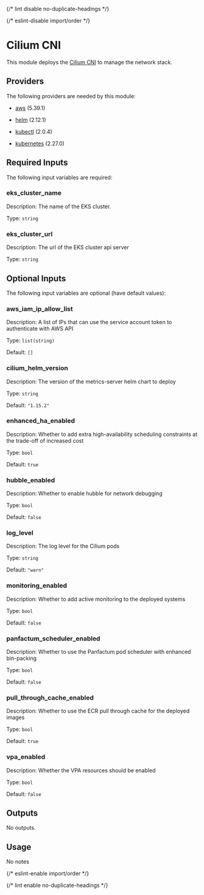 
{/* lint disable no-duplicate-headings */}

{/* eslint-disable import/order */}
<ModuleHeader name="kube_cilium" sourceHref="https://github.com/Panfactum/stack/tree/__PANFACTUM_VERSION_MAIN__/packages/infrastructure/kube_cilium" status="stable" type="direct"/>

# Cilium CNI

This module deploys the [Cilium CNI](https://docs.cilium.io/en/stable/installation/k8s-install-helm/) to manage the network stack.

## Providers

The following providers are needed by this module:

- [aws](https://registry.terraform.io/providers/hashicorp/aws/5.39.1/docs) (5.39.1)

- [helm](https://registry.terraform.io/providers/hashicorp/helm/2.12.1/docs) (2.12.1)

- [kubectl](https://registry.terraform.io/providers/alekc/kubectl/2.0.4/docs) (2.0.4)

- [kubernetes](https://registry.terraform.io/providers/hashicorp/kubernetes/2.27.0/docs) (2.27.0)

## Required Inputs

The following input variables are required:

### eks\_cluster\_name

Description: The name of the EKS cluster.

Type: `string`

### eks\_cluster\_url

Description: The url of the EKS cluster api server

Type: `string`

## Optional Inputs

The following input variables are optional (have default values):

### aws\_iam\_ip\_allow\_list

Description: A list of IPs that can use the service account token to authenticate with AWS API

Type: `list(string)`

Default: `[]`

### cilium\_helm\_version

Description: The version of the metrics-server helm chart to deploy

Type: `string`

Default: `"1.15.2"`

### enhanced\_ha\_enabled

Description: Whether to add extra high-availability scheduling constraints at the trade-off of increased cost

Type: `bool`

Default: `true`



### hubble\_enabled

Description: Whether to enable hubble for network debugging

Type: `bool`

Default: `false`


### log\_level

Description: The log level for the Cilium pods

Type: `string`

Default: `"warn"`

### monitoring\_enabled

Description: Whether to add active monitoring to the deployed systems

Type: `bool`

Default: `false`

### panfactum\_scheduler\_enabled

Description: Whether to use the Panfactum pod scheduler with enhanced bin-packing

Type: `bool`

Default: `false`





### pull\_through\_cache\_enabled

Description: Whether to use the ECR pull through cache for the deployed images

Type: `bool`

Default: `true`


### vpa\_enabled

Description: Whether the VPA resources should be enabled

Type: `bool`

Default: `false`

## Outputs

No outputs.

## Usage

No notes

{/* eslint-enable import/order */}

{/* lint enable no-duplicate-headings */}
